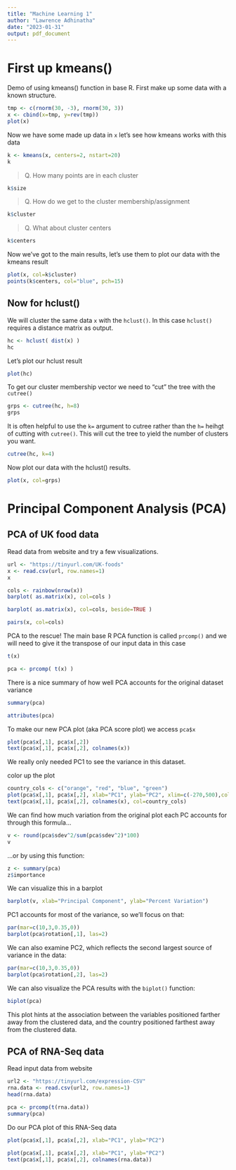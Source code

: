 ```yaml
---
title: "Machine Learning 1"
author: "Lawrence Adhinatha"
date: "2023-01-31"
output: pdf_document
---
```


# First up kmeans()

Demo of using kmeans() function in base R. First make up some data with a known structure.
```r
tmp <- c(rnorm(30, -3), rnorm(30, 3))
x <- cbind(x=tmp, y=rev(tmp))
plot(x)
```

Now we have some made up data in `x` let's see how kmeans works with this data

```r
k <- kmeans(x, centers=2, nstart=20)
k
```

> Q. How many points are in each cluster

```r
k$size
```

> Q. How do we get to the cluster membership/assignment

```r
k$cluster
```

> Q. What about cluster centers 

```r
k$centers
```

Now we've got to the main results, let's use them to plot our data with the kmeans result 

```r
plot(x, col=k$cluster)
points(k$centers, col="blue", pch=15)
```

## Now for hclust()

We will cluster the same data `x` with the `hclust()`. In this case `hclust()` requires a distance matrix as output.

```r
hc <- hclust( dist(x) )
hc
```

Let's plot our hclust result

```r
plot(hc)
```

To get our cluster membership vector we need to "cut" the tree with the `cutree()` 

```r
grps <- cutree(hc, h=8)
grps
```

It is often helpful to use the `k=` argument to cutree rather than the `h=` heihgt of cutting with `cutree()`. This will cut the tree to yield the number of clusters you want. 
```r
cutree(hc, k=4)
```


Now plot our data with the hclust() results. 

```r
plot(x, col=grps)
```


# Principal Component Analysis (PCA)

## PCA of UK food data

Read data from website and try a few visualizations. 

```r
url <- "https://tinyurl.com/UK-foods"
x <- read.csv(url, row.names=1)
x
```

```r
cols <- rainbow(nrow(x))
barplot( as.matrix(x), col=cols )
```

```r
barplot( as.matrix(x), col=cols, beside=TRUE )
```

```r
pairs(x, col=cols)
```

PCA to the rescue!
The main base R PCA function is called `prcomp()`
and we will need to give it the transpose of our input data in this case

```r
t(x)
```

```r
pca <- prcomp( t(x) )
```

There is a nice summary of how well PCA accounts for the original dataset variance
```r
summary(pca)
```

```r
attributes(pca)
```
To make our new PCA plot (aka PCA score plot) we access `pca$x`

```r
plot(pca$x[,1], pca$x[,2])
text(pca$x[,1], pca$x[,2], colnames(x))
```
We really only needed PC1 to see the variance in this dataset. 

color up the plot 

```r
country_cols <- c("orange", "red", "blue", "green")
plot(pca$x[,1], pca$x[,2], xlab="PC1", ylab="PC2", xlim=c(-270,500),col=country_cols)
text(pca$x[,1], pca$x[,2], colnames(x), col=country_cols)

```

We can find how much variation from the original plot each PC accounts for through this formula...

```r
v <- round(pca$sdev^2/sum(pca$sdev^2)*100)
v
```

...or by using this function:

```r
z <- summary(pca)
z$importance
```
We can visualize this in a barplot

```r
barplot(v, xlab="Principal Component", ylab="Percent Variation")
```

PC1 accounts for most of the variance, so we'll focus on that: 

```r
par(mar=c(10,3,0.35,0))
barplot(pca$rotation[,1], las=2)
```
We can also examine PC2, which reflects the second largest source of variance in the data:

```r
par(mar=c(10,3,0.35,0))
barplot(pca$rotation[,2], las=2)
```

We can also visualize the PCA results with the `biplot()` function: 

```r
biplot(pca)
```
This plot hints at the association between the variables positioned farther away from the clustered data, and the country positioned farthest away from the clustered data. 



## PCA of RNA-Seq data

Read input data from website
```r
url2 <- "https://tinyurl.com/expression-CSV"
rna.data <- read.csv(url2, row.names=1)
head(rna.data)
```

```r
pca <- prcomp(t(rna.data))
summary(pca)
```
Do our PCA plot of this RNA-Seq data

```r
plot(pca$x[,1], pca$x[,2], xlab="PC1", ylab="PC2")
```
```r
plot(pca$x[,1], pca$x[,2], xlab="PC1", ylab="PC2")
text(pca$x[,1], pca$x[,2], colnames(rna.data))
```








